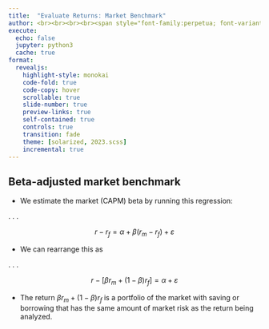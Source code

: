 ```yaml
---
title:  "Evaluate Returns: Market Benchmark"
author: <br><br><br><br><span style="font-family:perpetua; font-variant:small-caps; color:#606060;">Kerry Back</span><br><br><img src="RiceBusiness-transparent-logo-sm.png"  height=80>
execute:
  echo: false
  jupyter: python3
  cache: true
format: 
  revealjs:
    highlight-style: monokai
    code-fold: true
    code-copy: hover
    scrollable: true
    slide-number: true
    preview-links: true
    self-contained: true
    controls: true
    transition: fade
    theme: [solarized, 2023.scss]
    incremental: true
---
```


## Beta-adjusted market benchmark

- We estimate the market (CAPM) beta by running this regression:

. . .

$$r - r_f = \alpha + \beta (r_m-r_f) + \varepsilon$$

- We can rearrange this as

. . .

$$ r - [\beta r_m + (1-\beta)r_f] = \alpha + \varepsilon$$

- The return $\beta r_m + (1-\beta)r_f$ is a portfolio of the market with saving or borrowing that has the same amount of market risk as the return being analyzed.
